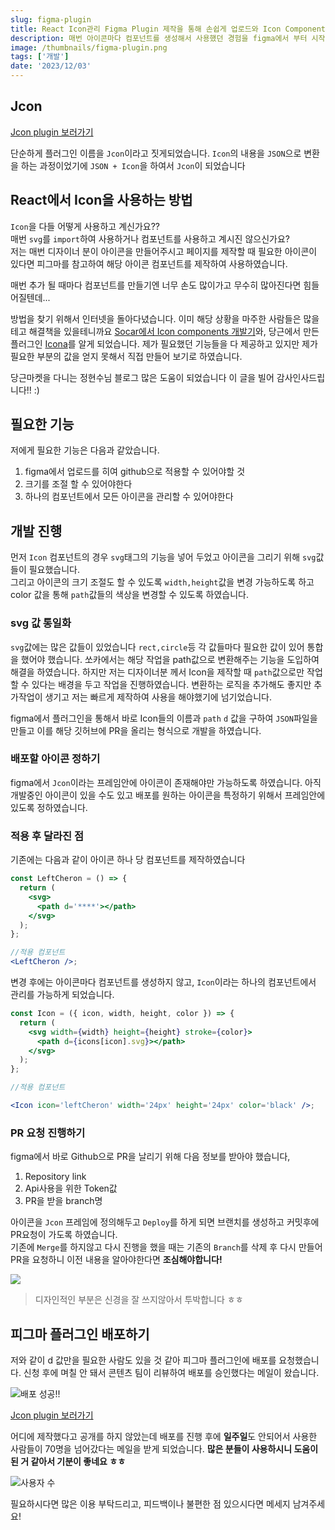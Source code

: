 ```yaml
---
slug: figma-plugin
title: React Icon관리 Figma Plugin 제작을 통해 손쉽게 업로드와 Icon Component 제작기
description: 매번 아이콘마다 컴포넌트를 생성해서 사용했던 경험을 figma에서 부터 시작하여 손쉽게 아이콘을 업로드하고 적용하는 과정입니다
image: /thumbnails/figma-plugin.png
tags: ['개발']
date: '2023/12/03'
---
```


## Jcon

[Jcon plugin 보러가기](https://www.figma.com/community/plugin/1309062649368251278)

단순하게 플러그인 이름을 `Jcon`이라고 짓게되었습니다.
`Icon`의 내용을 `JSON`으로 변환을 하는 과정이었기에 `JSON + Icon`을 하여서 `Jcon`이 되었습니다

## React에서 Icon을 사용하는 방법

`Icon`을 다들 어떻게 사용하고 계신가요??<br/>
매번 `svg`를 `import`하여 사용하거나 컴포넌트를 사용하고 계시진 않으신가요?<br/>
저는 매번 디자이너 분이 아이콘을 만들어주시고 페이지를 제작할 때 필요한 아이콘이 있다면
피그마를 참고하여 해당 아이콘 컴포넌트를 제작하여 사용하였습니다.

<Callout title='개선할 수 있는 방법이 있을까...?' variant='warn'>

매번 추가 될 때마다 컴포넌트를 만들기엔 너무 손도 많이가고 무수히 많아진다면 힘들어질텐데...

</Callout>

방법을 찾기 위해서 인터넷을 돌아다녔습니다. 이미 해당 상황을 마주한 사람들은 많을 테고 해결책을 있을테니까요
[Socar에서 Icon components 개발기](https://tech.socarcorp.kr/dev/2022/09/06/react-icon-component.html)와, 당근에서 만든 플러그인 [Icona](https://junghyeonsu.com/posts/quickly-apply-icons-that-exist-in-figma-to-your-dev-team/)를 알게 되었습니다.
제가 필요했던 기능들을 다 제공하고 있지만 제가 필요한 부분의 값을 얻지 못해서 직접 만들어 보기로 하였습니다.

<Callout >

당근마켓을 다니는 정현수님 블로그 많은 도움이 되었습니다 이 글을 빌어 감사인사드립니다!! :)

</Callout>

## 필요한 기능

저에게 필요한 기능은 다음과 같았습니다.

1. figma에서 업로드를 히여 github으로 적용할 수 있어야할 것
2. 크기를 조절 할 수 있어야한다
3. 하나의 컴포넌트에서 모든 아이콘을 관리할 수 있어야한다

## 개발 진행

먼저 `Icon` 컴포넌트의 경우 `svg`태그의 기능을 넣어 두었고 아이콘을 그리기 위해 `svg`값들이 필요했습니다.<br/>
그리고 아이콘의 크기 조절도 할 수 있도록 `width,height`값을 변경 가능하도록 하고 color 값을 통해 `path`값들의 색상을 변경할 수 있도록 하였습니다.

### svg 값 통일화

`svg`값에는 많은 값들이 있었습니다 `rect,circle`등 각 값들마다 필요한 값이 있어 통합을 했어야 했습니다.
쏘카에서는 해당 작업을 path값으로 변환해주는 기능을 도입하여 해결을 하였습니다. 하지만 저는 디자이너분 께서 Icon을 제작할 때 `path`값으로만 작업할 수 있다는 배경을 두고 작업을 진행하였습니다.
변환하는 로직을 추가해도 좋지만 추가작업이 생기고 저는 빠르게 제작하여 사용을 해야했기에 넘기었습니다.

figma에서 플러그인을 통해서 바로 Icon들의 이름과 `path` `d` 값을 구하여 `JSON`파일을 만들고 이를 해당 깃허브에 PR을 올리는 형식으로 개발을 하였습니다.

### 배포할 아이콘 정하기

figma에서 `Jcon`이라는 프레임안에 아이콘이 존재해야만 가능하도록 하였습니다. 아직 개발중인 아이콘이 있을 수도 있고 배포를 원하는 아이콘을 특정하기 위해서 프레임안에 있도록 정하였습니다.

### 적용 후 달라진 점

기존에는 다음과 같이 아이콘 하나 당 컴포넌트를 제작하였습니다

```jsx
const LeftCheron = () => {
  return (
    <svg>
      <path d='****'></path>
    </svg>
  );
};

//적용 컴포넌트
<LeftCheron />;
```

변경 후에는 아이콘마다 컴포넌트를 생성하지 않고, `Icon`이라는 하나의 컴포넌트에서 관리를 가능하게 되었습니다.

```jsx
const Icon = ({ icon, width, height, color }) => {
  return (
    <svg width={width} height={height} stroke={color}>
      <path d={icons[icon].svg}></path>
    </svg>
  );
};

//적용 컴포넌트

<Icon icon='leftCheron' width='24px' height='24px' color='black' />;
```

### PR 요청 진행하기

figma에서 바로 Github으로 PR을 날리기 위해 다음 정보를 받아야 했습니다,

1. Repository link
2. Api사용을 위한 Token값
3. PR을 받을 branch명

아이콘을 `Jcon` 프레임에 정의해두고 `Deploy`를 하게 되면 브랜치를 생성하고 커밋후에 PR요청이 가도록 하였습니다.<br/>
기존에 `Merge`를 하지않고 다시 진행을 했을 때는 기존의 `Branch`를 삭제 후 다시 만들어 PR을 요청하니 이전 내용을 알아야한다면 **조심해야합니다!**

![](/development/figma-plugin/3.png)

> 디자인적인 부분은 신경을 잘 쓰지않아서 투박합니다 ㅎㅎ

## 피그마 플러그인 배포하기

저와 같이 d 값만을 필요한 사람도 있을 것 같아 피그마 플러그인에 배포를 요청했습니다.
신청 후에 며칠 안 돼서 콘텐츠 팀이 리뷰하여 배포를 승인했다는 메일이 왔습니다.

![배포 성공!!](/development/figma-plugin/1.png)

[Jcon plugin 보러가기](https://www.figma.com/community/plugin/1309062649368251278)

어디에 제작했다고 공개를 하지 않았는데 배포를 진행 후에 **일주일**도 안되어서 사용한 사람들이 70명을 넘어갔다는 메일을 받게 되었습니다.
**많은 분들이 사용하시니 도움이 된 거 같아서 기분이 좋네요 ㅎㅎ**<br/>

![사용자 수](/development/figma-plugin/2.png)

<Callout variant='primary'>
  필요하시다면 많은 이용 부탁드리고, 피드백이나 불편한 점 있으시다면 메세지 남겨주세요!
</Callout>
